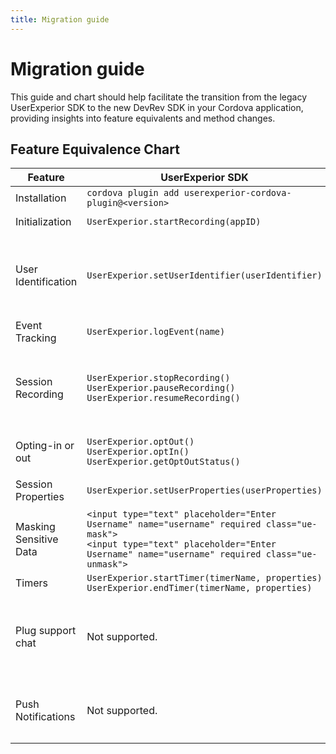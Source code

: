 ```yaml
---
title: Migration guide
---
```

# Migration guide

This guide and chart should help facilitate the transition from the legacy UserExperior SDK to the new DevRev SDK in your Cordova application, providing insights into feature equivalents and method changes.

## Feature Equivalence Chart

| Feature | UserExperior SDK | DevRev SDK |
|-|-|-|
| Installation | `cordova plugin add userexperior-cordova-plugin@<version>` | `npm install @devrev/sdk-cordova` |
| Initialization | `UserExperior.startRecording(appID)` | `DevRev.configure(appID, successCallback, errorCallback)` |
| User Identification | `UserExperior.setUserIdentifier(userIdentifier)` | `DevRev.identifyAnonymousUser(userID, successCallback, errorCallback)`<br /> `DevRev.identifyUnverifiedUser(identity, successCallback, errorCallback)`<br /> `DevRev.updateUser(identity, successCallback, errorCallback)`<br /> `DevRev.logout(deviceID, successCallback, errorCallback)` |
| Event Tracking | `UserExperior.logEvent(name)` | `DevRev.trackEvent(name, properties, successCallback, errorCallback)` |
| Session Recording | `UserExperior.stopRecording()`<br />`UserExperior.pauseRecording()`<br />`UserExperior.resumeRecording()` | `DevRev.startRecording(successCallback, errorCallback)`<br />`DevRev.stopRecording(successCallback, errorCallback)`<br />`DevRev.pauseRecording(successCallback, errorCallback)`<br />`DevRev.resumeRecording(successCallback, errorCallback)` |
| Opting-in or out | `UserExperior.optOut()`<br /> `UserExperior.optIn()`<br /> `UserExperior.getOptOutStatus()` | `DevRev.stopAllMonitoring(successCallback, errorCallback)`<br /> `DevRev.resumeAllMonitoring(successCallback, errorCallback)` |
| Session Properties | `UserExperior.setUserProperties(userProperties)` | `DevRev.addSessionProperties(properties, successCallback, errorCallback)`<br />`DevRev.clearSessionProperties()` |
| Masking Sensitive Data | `<input type="text" placeholder="Enter Username" name="username" required class="ue-mask">`<br />`<input type="text" placeholder="Enter Username" name="username" required class="ue-unmask">` | `<input type="text" placeholder="Enter Username" name="username" required class="devrev-mask">`<br />`<input type="text" placeholder="Enter Username" name="username" required class="devrev-unmask">` |
| Timers | `UserExperior.startTimer(timerName, properties)`<br /> `UserExperior.endTimer(timerName, properties)` | `DevRev.startTimer(name, properties)`<br /> `DevRev.endTimer(name, properties)` |
| Plug support chat | Not supported. | `DevRev.showSupport(successCallback, errorCallback)`<br /> `DevRev.createSupportConversation(successCallback, errorCallback)`<br /> `DevRev.setShouldDismissModalsOnOpenLink(value, successCallback, errorCallback)`<br /> `DevRevSDK.setInAppLinkHandler(handler, successCallback, errorCallback)` |
| Push Notifications | Not supported. | `DevRev.registerDeviceToken(deviceToken, deviceID, successCallback, errorCallback)`<br /> `DevRev.unregisterDevice(deviceID, successCallback, errorCallback)`<br />`DevRev.processPushNotification(payload, successCallback, errorCallback)` |

